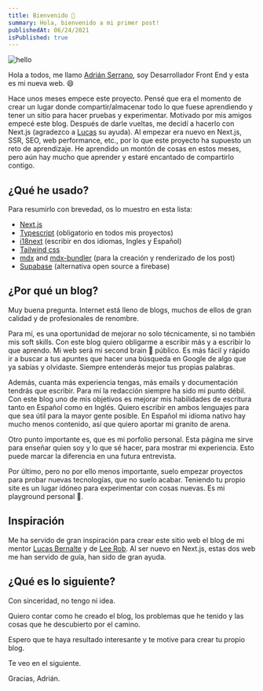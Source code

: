 ```yaml
---
title: Bienvenido 👋
summary: Hola, bienvenido a mi primer post!
publishedAt: 06/24/2021
isPublished: true
---
```


  <Image
        alt="hello"
        src="/images/hello.jpg"
        width={632}
        height={334}
        layout="responsive"
        caption="Photo by Drew Beamer on Unsplash"
      />

Hola a todos, me llamo [Adrián Serrano](http://twitter.com/adrserr10), soy Desarrollador Front End y esta es mi nueva web. 😄

Hace unos meses empece este proyecto. Pensé que era el momento de crear un lugar donde compartir/almacenar todo lo que fuese aprendiendo y tener un sitio para hacer pruebas y experimentar. Motivado por mis amigos empecé este blog. Después de darle vueltas, me decidí a hacerlo con Next.js (agradezco a [Lucas](https://lucasbernalte.com/) su ayuda). Al empezar era nuevo en Next.js, SSR, SEO, web performance, etc., por lo que este proyecto ha supuesto un reto de aprendizaje. He aprendido un montón de cosas en estos meses, pero aún hay mucho que aprender y estaré encantado de compartirlo contigo.

## ¿Qué he usado?

Para resumirlo con brevedad, os lo muestro en esta lista:

- [Next.js](https://nextjs.org/)
- [Typescript](https://www.typescriptlang.org/) (obligatorio en todos mis proyectos)
- [i18next](https://www.i18next.com/) (escribir en dos idiomas, Ingles y Español)
- [Tailwind css](https://tailwindcss.com/)
- [mdx](https://mdxjs.com/) and [mdx-bundler](https://github.com/kentcdodds/mdx-bundler) (para la creación y renderizado de los post)
- [Supabase](https://supabase.io/) (alternativa open source a firebase)

## ¿Por qué un blog?

Muy buena pregunta. Internet está lleno de blogs, muchos de ellos de gran calidad y de profesionales de renombre.

Para mí, es una oportunidad de mejorar no solo técnicamente, si no también mis soft skills. Con este blog quiero obligarme a escribir más y a escribir lo que aprendo. Mi web será mi second brain 🧠 público. Es más fácil y rápido ir a buscar a tus apuntes que hacer una búsqueda en Google de algo que ya sabías y olvidaste. Siempre entenderás mejor tus propias palabras.

Además, cuanta más experiencia tengas, más emails y documentación tendrás que escribir. Para mí la redacción siempre ha sido mi punto débil. Con este blog uno de mis objetivos es mejorar mis habilidades de escritura tanto en Español como en Inglés. Quiero escribir en ambos lenguajes para que sea útil para la mayor gente posible. En Español mi idioma nativo hay mucho menos contenido, así que quiero aportar mi granito de arena.

Otro punto importante es, que es mi porfolio personal. Esta página me sirve para enseñar quien soy y lo que sé hacer, para mostrar mi experiencia. Esto puede marcar la diferencia en una futura entrevista.

Por último, pero no por ello menos importante, suelo empezar proyectos para probar nuevas tecnologías, que no suelo acabar. Teniendo tu propio site es un lugar idóneo para experimentar con cosas nuevas. Es mi playground personal 🙂.

## Inspiración

Me ha servido de gran inspiración para crear este sitio web el blog de mi mentor [Lucas Bernalte](https://lucasbernalte.com/) y de [Lee Rob](https://leerob.io/). Al ser nuevo en Next.js, estas dos web me han servido de guía, han sido de gran ayuda.

## ¿Qué es lo siguiente?

Con sinceridad, no tengo ni idea.

Quiero contar como he creado el blog, los problemas que he tenido y las cosas que he descubierto por el camino.

Espero que te haya resultado interesante y te motive para crear tu propio blog.

Te veo en el siguiente.

Gracias, Adrián.